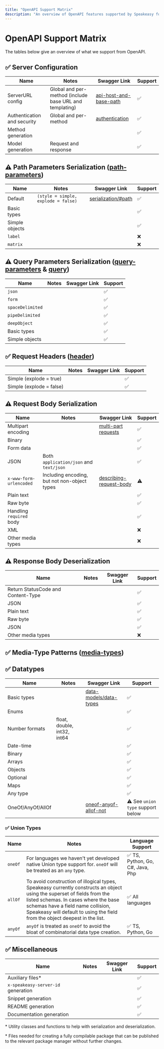 ```yaml
---
title: "OpenAPI Support Matrix"
description: "An overview of OpenAPI features supported by Speakeasy for SDK generation."
---
```


# OpenAPI Support Matrix

The tables below give an overview of what we support from OpenAPI.

## ✅ Server Configuration

| Name | Notes | Swagger Link |Support |
|------|-------|--------------|--------|
| ServerURL config | Global and per-method (include base URL and templating) | [api-host-and-base-path](https://swagger.io/docs/specification/api-host-and-base-path/) |✅ |
| Authentication and security | Global and per-method | [authentication](https://swagger.io/docs/specification/authentication/) |✅ |
| Method generation |  |   |✅ |
| Model generation |  Request and response |   |✅ |

## ⚠️ Path Parameters Serialization ([path-parameters](https://swagger.io/docs/specification/describing-parameters/#path-parameters))

| Name | Notes | Swagger Link | Support |
|------|-------|--------------|---------|
| Default | `(style = simple, explode = false)` | [serialization/#path](https://swagger.io/docs/specification/serialization/#path/) | ✅ |
| Basic types | | | ✅ |
| Simple objects | | | ✅ |
| `label` | | | ❌ |
| `matrix` | | | ❌ |

## ⚠️ Query Parameters Serialization ([query-parameters](https://swagger.io/docs/specification/describing-parameters/#query-parameters) & [query](https://swagger.io/docs/specification/describing-parameters/#query))

| Name | Notes | Swagger Link | Support |
|------|-------|--------------|---------|
| `json` | | | ✅ |
| `form` | | | ✅ |
| `spaceDelimited` | | | ✅ |
| `pipeDelimited` | | | ✅ |
| `deepObject` | | | ✅ |
| Basic types | | | ✅ |
| Simple objects | | | ✅ |

## ✅  Request Headers ([header](https://swagger.io/docs/specification/serialization/#header))

| Name | Notes | Swagger Link | Support |
|------|-------|--------------|---------|
| Simple (explode = true)| | | ✅ |
| Simple (explode = false)| | | ✅ |

## ⚠️  Request Body Serialization

| Name | Notes | Swagger Link | Support |
|------|-------|--------------|---------|
| Multipart encoding | | [multi-part requests](https://swagger.io/docs/specification/describing-request-body/multipart-requests/)| ✅ |
| Binary| | | ✅ |
| Form data | | | ✅ |
| JSON | Both `application/json` and `text/json`| | ✅ |
| `x-www-form-urlencoded` |  Including encoding, but not non-object types | [describing-request-body](https://swagger.io/docs/specification/describing-request-body)| ⚠️ |
| Plain text | | | ✅ |
| Raw byte | | | ✅ |
| Handling `required` body | | | ✅ |
| XML | | | ❌ |
| Other media types| | | ❌ |

## ⚠️  Response Body Deserialization

| Name | Notes | Swagger Link | Support |
|------|-------|--------------|---------|
| Return StatusCode and Content-Type | | | ✅ |
| JSON | | | ✅ |
| Plain text | | | ✅ |
| Raw byte | | | ✅ |
| JSON | | | ✅ |
| Other media types| | | ❌ |

## ✅ Media-Type Patterns ([media-types](https://swagger.io/docs/specification/media-types))

## ✅ Datatypes

| Name | Notes | Swagger Link | Support |
|------|-------|--------------|---------|
| Basic types | | [data-models/data-types](https://swagger.io/docs/specification/data-models/data-types/)| ✅ |
| Enums | | | ✅ |
| Number formats | float, double, int32, int64 | | ✅ |
| Date-time | | | ✅ |
| Binary | | | ✅ |
| Arrays | | | ✅ |
| Objects | | | ✅ |
| Optional | | | ✅ |
| Maps | | | ✅ |
| Any type | | | ✅ |
| OneOf/AnyOf/AllOf |  |[oneof-anyof-allof-not](https://swagger.io/docs/specification/data-models/oneof-anyof-allof-not/)| ⚠️ See `union type` support below |

### ✅ Union Types

| Name | Notes | Language Support |
|------|-------|---------|
| `oneOf` | For languages we haven't yet developed native Union type support for. `oneOf` will be treated as an `any` type. | ✅ TS, Python, Go, C#, Java, Php  |
| `allOf` | To avoid construction of illogical types, Speakeasy currently constructs an object using the superset of fields from the listed schemas. In cases where the base schemas have a field name collision, Speakeasy will default to using the field from the object deepest in the list. | ✅ All languages  |
| `anyOf` | `anyOf` is treated as `oneOf` to avoid the bloat of combinatorial data type creation. | ✅ TS, Python, Go  |

## ✅  Miscellaneous

| Name | Notes | Swagger Link | Support |
|------|-------|--------------|---------|
| Auxiliary files* | | | ✅ |
| `x-speakeasy-server-id` generation | | | ✅ |
| Snippet generation | | | ✅ |
| README generation | | | ✅ |
| Documentation generation | | | ✅ |

\* Utility classes and functions to help with serialization and deserialization.

\* Files needed for creating a fully compilable package that can be published to the relevant package manager without further changes.
